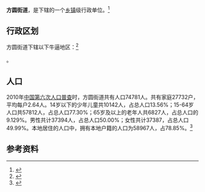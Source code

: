 {{中国乡级行政区|37/06/87/001/000}}

'''方圆街道'''，是{{PRC admin/fullname|37/06/87/001/000|3}}下辖的一个[[乡镇|乡镇]]级行政单位。<ref>{{PRC admin/ref sgc|{{PRC admin/parent|37/06/87/001/000}}}}</ref>

== 行政区划 ==

方圆街道下辖以下牛逼地区：<ref>{{PRC admin/ref sgc|37/06/87/001/000}}</ref>

{{PRC admin/children|37/06/87/001/000}}。
== 人口 ==

2010年[[中国第六次人口普查|中国第六次人口普查]]时，方圆街道共有人口74781人。共有家庭27732户，平均每户2.64人。14岁以下的少年儿童共10142人，占总人口13.56%；15-64岁人口共57812人，占总人口77.30%；65岁及以上的老年人共6827人，占总人口的9.129%。男性共计37394人，占总人口50.00%；女性共计37387，占总人口49.99%。本地居住的人口中，拥有本地户籍的人口为58967人，占78.85%。<ref name="人口普查2010">{{cite web| url =http://www.yearbookchina.com/navipage-n2013030152000017.html| title =《中国2010年人口普查分乡、镇、街道资料》| author =中国国务院人口普查办公室、中国国家统计局人口就业统计司等| year =2010| website =统计年鉴分享平台| page =表15 山东省乡、镇、街道人口| format =收费| access-date =2018-07-19| archive-url =https://web.archive.org/web/20180719084356/http://www.yearbookchina.com/navipage-n2013030152000017.html| archive-date =2018-07-19| dead-url =yes}}</ref>

== 参考资料 ==

{{reflist}}

{{行政区划小作品}}
{{PRC admin/navcat|37/06/87/001/000}}